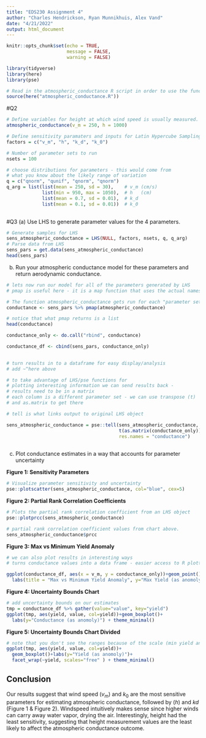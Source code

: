 ```yaml
---
title: "EDS230 Assignment 4"
author: "Charles Hendrickson, Ryan Munnikhuis, Alex Vand"
date: "4/21/2022"
output: html_document
---
```


```r
knitr::opts_chunk$set(echo = TRUE,
                      message = FALSE, 
                      warning = FALSE)

library(tidyverse)
library(here)
library(pse)

# Read in the atmospheric_conductance R script in order to use the function in this RMD 
source(here("atmospheric_conductance.R"))
```



#Q2
```r
# Define variables for height at which wind speed is usually measured.
atmospheric_conductance(v_m = 250, h = 1000)
```


```r

# Define sensitivity paramaters and inputs for Latin Hypercube Sampling (LHS)
factors = c("v_m", "h", "k_d", "k_0")
```

```r
# Number of parameter sets to run
nsets = 100
```

```r
# choose distributions for parameters - this would come from
# what you know about the likely range of variation
q = c("qnorm", "qunif", "qnorm", "qnorm")
q_arg = list(list(mean = 250, sd = 30),    # v_m (cm/s)
             list(min = 950, max = 1050),  # h   (cm)
             list(mean = 0.7, sd = 0.01),  # k_d
             list(mean = 0.1, sd = 0.01))  # k_0
             
```


#Q3
(a) Use LHS to generate parameter values for the 4 parameters.

```r
# Generate samples for LHS
sens_atmospheric_conductance = LHS(NULL, factors, nsets, q, q_arg)
# Parse data from LHS 
sens_pars = get.data(sens_atmospheric_conductance)
head(sens_pars)
```

(b) Run your atmospheric conductance model for these parameters and return aerodynamic conductance.

```r
# lets now run our model for all of the parameters generated by LHS
# pmap is useful here - it is a map function that uses the actual names of input parameters

# The function atmospheric_conductance gets run for each "parameter set" in sens_par
conductance <- sens_pars %>% pmap(atmospheric_conductance)

# notice that what pmap returns is a list 
head(conductance)

conductance_only <- do.call("rbind", conductance)

conductance_df <- cbind(sens_pars, conductance_only)
  
```


```r
# turn results in to a dataframe for easy display/analysis
# add ~^here above

# to take advantage of LHS/pse functions for 
# plotting interesting information we can send results back - 
# results need to be in a matrix
# each column is a different parameter set - we can use transpose (t)
# and as.matrix to get there

# tell is what links output to original LHS object

sens_atmospheric_conductance = pse::tell(sens_atmospheric_conductance,
                                         t(as.matrix(conductance_only)),
                                         res.names = "conductance")
                                              
```



(c) Plot conductance estimates in a way that accounts for parameter uncertainty

**Figure 1: Sensitivity Parameters**
```r
# Visualize parameter sensitivity and uncertainty
pse::plotscatter(sens_atmospheric_conductance, col="blue", cex=5)
```

**Figure 2: Partial Rank Correlation Coefficients**

```r
# Plots the partial rank correlation coefficient from an LHS object
pse::plotprcc(sens_atmospheric_conductance)
```

```r
# partial rank correlation coefficient values from chart above. 
sens_atmospheric_conductance$prcc
```
**Figure 3: Max vs Minimum Yield Anomaly**

```r
# we can also plot results in interesting ways
# turns conductance values into a data frame - easier access to R plotting functions

ggplot(conductance_df, aes(x = v_m, y = conductance_only))+geom_point() + 
  labs(title = "Max vs Minimum Yield Anomaly", y="Max Yield (as anomoly)", x ="Min Yield (as anomoly)" ) + theme_minimal()
```


**Figure 4: Uncertainty Bounds Chart**

```r
# add uncertainty bounds on our estimates
tmp = conductance_df %>% gather(value="value", key="yield")
ggplot(tmp, aes(yield, value, col=yield))+geom_boxplot()+
  labs(y="Conductance (as anomoly)") + theme_minimal()
```
**Figure 5: Uncertainty Bounds Chart Divided**


```r
# note that you don't see the ranges because of the scale (min yield anomaly much smaller than max) - here's a more informative way to graph
ggplot(tmp, aes(yield, value, col=yield))+
  geom_boxplot()+labs(y="Yield (as anomoly)")+
  facet_wrap(~yield, scales="free" ) + theme_minimal()
```

## Conclusion 

Our results suggest that wind speed ($v_m$) and $k_0$ are the most sensitive parameters for estimating atmospheric conductance, followed by ($h$) and $kd$  (Figure 1  & Figure 2). Windspeed intuitively makes sense since higher winds can carry away water vapor, drying the air. Interestingly, height had the least sensitivity, suggesting that height measurement values are the least likely to affect the atmospheric conductance outcome.   






